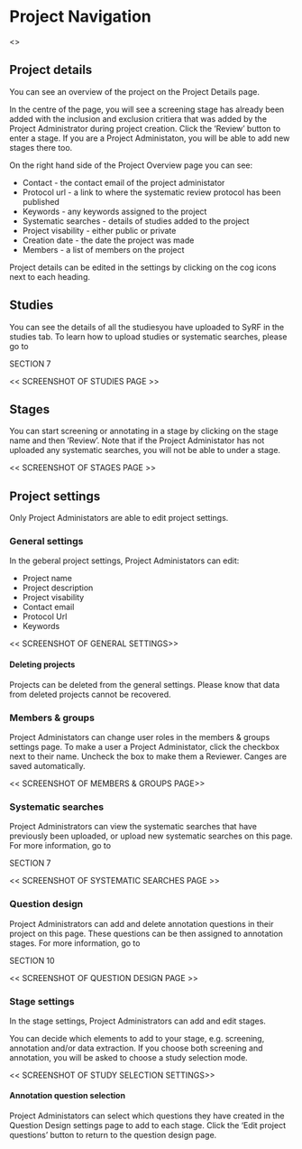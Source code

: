 # Project Navigation {#nagivation}

<<SCREENSHOTS OF SIDE NAV>>

## Project details
You can see an overview of the project on the Project Details page. 

In the centre of the page, you will see a screening stage has already been added with the inclusion and exclusion critiera that was added by the Project Administrator during project creation. Click the 'Review' button to enter a stage. If you are a Project Administaton, you will be able to add new stages there too. 

On the right hand side of the Project Overview page you can see:

* Contact - the contact email of the project administator
* Protocol url - a link to where the systematic review protocol has been published
* Keywords - any keywords assigned to the project
* Systematic searches - details of studies added to the project
* Project visability - either public or private
* Creation date - the date the project was made
* Members - a list of members on the project

Project details can be edited in the settings by clicking on the cog icons next to each heading.

## Studies
You can see the details of all the studiesyou have uploaded to SyRF in the studies tab. To learn how to upload studies or systematic searches, please go to

SECTION 7

<< SCREENSHOT OF STUDIES PAGE >>

## Stages
You can start screening or annotating in a stage by clicking on the stage name and then 'Review'. Note that if the Project Administator has not uploaded any systematic searches, you will not be able to under a stage.

<< SCREENSHOT OF STAGES PAGE >>

## Project settings
Only Project Administators are able to edit project settings.

### General settings
In the geberal project settings, Project Administators can edit:

* Project name
* Project description
* Project visability
* Contact email
* Protocol Url
* Keywords

<< SCREENSHOT OF GENERAL SETTINGS>>

#### Deleting projects
Projects can be deleted from the general settings. Please know that data from deleted projects cannot be recovered.

### Members & groups
Project Administators can change user roles in the members & groups settings page. To make a user a Project Administator, click the checkbox next to their name. Uncheck the box to make them a Reviewer. Canges are saved automatically.

<< SCREENSHOT OF MEMBERS & GROUPS PAGE>>

### Systematic searches
Project Administrators can view the systematic searches that have previously been uploaded, or upload new systematic searches on this page. For more information, go to

SECTION 7

<< SCREENSHOT OF SYSTEMATIC SEARCHES PAGE >>

### Question design
Project Administrators can add and delete annotation questions in their project on this page. These questions can be then assigned to annotation stages. For more information, go to

SECTION 10

<< SCREENSHOT OF QUESTION DESIGN PAGE >>

### Stage settings
In the stage settings, Project Administrators can add and edit stages.

You can decide which elements to add to your stage, e.g. screening, annotation and/or data extraction. If you choose both screening and annotation, you will be asked to choose a study selection mode.

<< SCREENSHOT OF STUDY SELECTION SETTINGS>>

#### Annotation question selection
Project Administators can select which questions they have created in the Question Design settings page to add to each stage. Click the 'Edit project questions' button to return to the question design page.